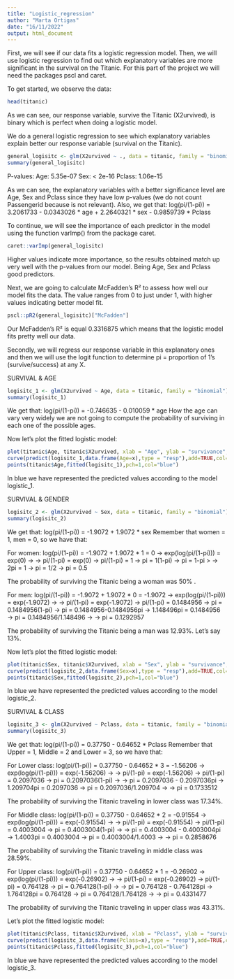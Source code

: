 ```yaml
---
title: "Logistic_regression"
author: "Marta Ortigas"
date: "16/11/2022"
output: html_document
---
```

First, we will see if our data fits a logistic regression model. Then, we will
use logistic regression to find out which explanatory variables are more significant
in the survival on the Titanic.
For this part of the project we will need the packages pscl and caret.

To get started, we observe the data:
```r
head(titanic)
```
As we can see, our response variable, survive the Titanic (X2urvived), is binary
which is perfect when doing a logistic model.

We do a general logistic regression to see which explanatory variables explain
better our response variable (survival on the Titanic).
```r
general_logisitc <- glm(X2urvived ~ ., data = titanic, family = "binomial")
summary(general_logisitc)
```
P-values:
Age: 5.35e-07
Sex: < 2e-16
Pclass: 1.06e-15

As we can see, the explanatory variables with a better significance level are Age,
Sex and Pclass since they have low p-values (we do not count Passengerid because
is not relevant).
Also, we get that:
log(pi/(1-pi)) = 3.2061733 - 0.0343026 * age + 2.2640321 * sex - 0.9859739 * Pclass

To continue, we will see the importance of each predictor in the model using the
function varImp() from the package caret.
```r
caret::varImp(general_logisitc)
```
Higher values indicate more importance, so the results obtained match up very well
with the p-values from our model. Being Age, Sex and Pclass good predictors.

Next, we are going to calculate McFadden’s R² to assess how well our model
fits the data.
The value ranges from 0 to just under 1, with higher values indicating better model fit.
```r
pscl::pR2(general_logisitc)["McFadden"]
```
Our McFadden’s R² is equal 0.3316875 which means that the logistic model fits
pretty well our data.


Secondly, we will regress our response variable in this explanatory ones and then we will
use the logit function to determine pi = proportion of 1's (survive/success) at any X.

SURVIVAL & AGE
```r
logisitc_1 <- glm(X2urvived ~ Age, data = titanic, family = "binomial")
summary(logisitc_1)
```
We get that: log(pi/(1-pi)) = -0.746635 - 0.010059 * age 
How the age can vary very widely we are not going to compute the probability of
surviving in each one of the possible ages. 

Now let's plot the fitted logistic model:
```r
plot(titanic$Age, titanic$X2urvived, xlab = "Age", ylab = "survivance", ylim=c(-0.1,1.1))
curve(predict(logisitc_1,data.frame(Age=x),type = "resp"),add=TRUE,col="blue",lwd=2)
points(titanic$Age,fitted(logisitc_1),pch=1,col="blue")
```
In blue we have represented the predicted values according to the model logistic_1.



SURVIVAL & GENDER
```r
logisitc_2 <- glm(X2urvived ~ Sex, data = titanic, family = "binomial")
summary(logisitc_2)
```
We get that: log(pi/(1-pi)) = -1.9072 + 1.9072 * sex 
Remember that women = 1, men = 0, so we have that:

For women: 
log(pi/(1-pi)) = -1.9072 + 1.9072 * 1 = 0 → exp(log(pi/(1-pi))) = exp(0) →
→ pi/(1-pi) = exp(0) → pi/(1-pi) = 1 → pi = 1(1-pi) → pi = 1-pi >
→ 2pi = 1 → pi = 1/2 → pi = 0.5

The probability of surviving the Titanic being a woman was 50% .


For men:
log(pi/(1-pi)) = -1.9072 + 1.9072 * 0 = -1.9072 → exp(log(pi/(1-pi))) = exp(-1.9072) →
→ pi/(1-pi) = exp(-1.9072) → pi/(1-pi) = 0.1484956 → pi = 0.1484956(1-pi) →
pi = 0.1484956-0.1484956pi → 1.148496pi = 0.1484956 → pi = 0.1484956/1.148496 →
→ pi = 0.1292957

The probability of surviving the Titanic being a man was 12.93%. Let's say 13%.

Now let's plot the fitted logistic model:
```r
plot(titanic$Sex, titanic$X2urvived, xlab = "Sex", ylab = "survivance", ylim=c(-0.1,1.1))
curve(predict(logisitc_2,data.frame(Sex=x),type = "resp"),add=TRUE,col="blue",lwd=2)
points(titanic$Sex,fitted(logisitc_2),pch=1,col="blue")
```
In blue we have represented the predicted values according to the model logistic_2.



SURVIVAL & CLASS
```r
logisitc_3 <- glm(X2urvived ~ Pclass, data = titanic, family = "binomial")
summary(logisitc_3)
```
We get that: log(pi/(1-pi)) = 0.37750 - 0.64652 * Pclass 
Remember that Upper = 1, Middle = 2 and Lower = 3, so we have that:

For Lower class:
log(pi/(1-pi)) = 0.37750 - 0.64652 * 3 = -1.56206 → exp(log(pi/(1-pi))) = exp(-1.56206) →
→ pi/(1-pi) = exp(-1.56206) → pi/(1-pi) = 0.2097036 → pi = 0.2097036(1-pi) → 
→ pi = 0.2097036 - 0.2097036pi → 1.209704pi = 0.2097036 → pi = 0.2097036/1.209704 → 
→ pi = 0.1733512

The probability of surviving the Titanic traveling in lower class was 17.34%.


For Middle class:
log(pi/(1-pi)) = 0.37750 - 0.64652 * 2 = -0.91554 → exp(log(pi/(1-pi))) = exp(-0.91554) →
→ pi/(1-pi) = exp(-0.91554) → pi/(1-pi) = 0.4003004 → pi = 0.4003004(1-pi) → 
→ pi = 0.4003004 - 0.4003004pi → 1.4003pi = 0.4003004 → pi = 0.4003004/1.4003 → 
→ pi = 0.2858676

The probability of surviving the Titanic traveling in middle class was 28.59%.


For Upper class:
log(pi/(1-pi)) = 0.37750 - 0.64652 * 1 = -0.26902 → exp(log(pi/(1-pi))) = exp(-0.26902) →
→ pi/(1-pi) = exp(-0.26902) → pi/(1-pi) = 0.764128 → pi = 0.764128(1-pi) → 
→ pi = 0.764128 - 0.764128pi → 1.764128pi = 0.764128 → pi = 0.764128/1.764128 → 
→ pi = 0.4331477

The probability of surviving the Titanic traveling in upper class was 43.31%.

Let's plot the fitted logistic model:
```r
plot(titanic$Pclass, titanic$X2urvived, xlab = "Pclass", ylab = "survivance", ylim=c(-0.1,1.1))
curve(predict(logisitc_3,data.frame(Pclass=x),type = "resp"),add=TRUE,col="blue",lwd=2)
points(titanic$Pclass,fitted(logisitc_3),pch=1,col="blue")
```
In blue we have represented the predicted values according to the model logistic_3.
